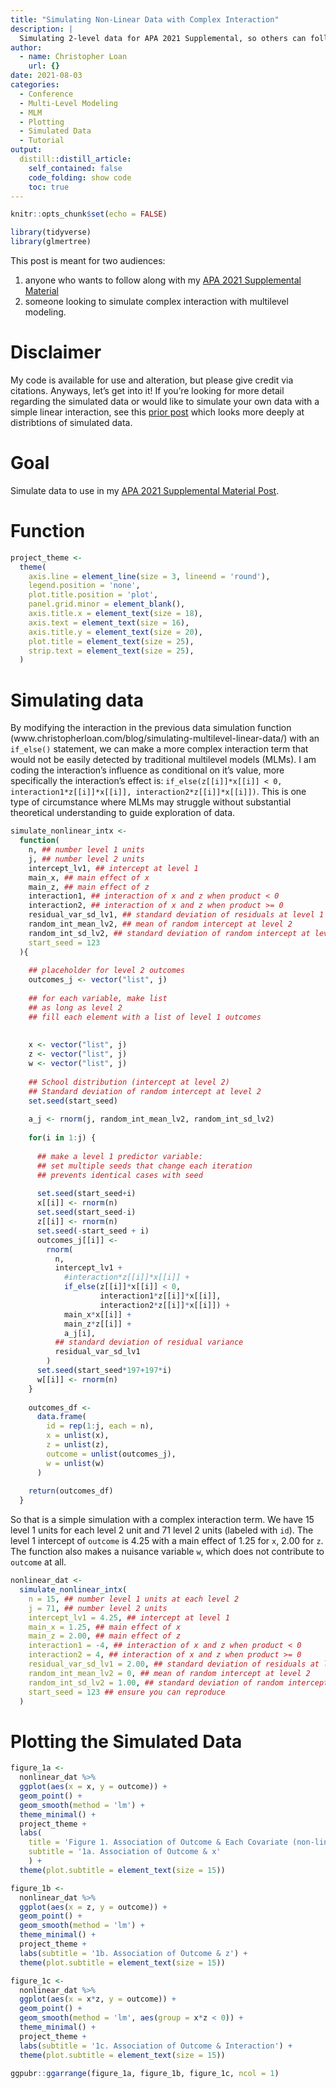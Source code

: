 ```yaml
---
title: "Simulating Non-Linear Data with Complex Interaction"
description: |
  Simulating 2-level data for APA 2021 Supplemental, so others can follow along.
author:
  - name: Christopher Loan
    url: {}
date: 2021-08-03
categories:
  - Conference
  - Multi-Level Modeling
  - MLM
  - Plotting
  - Simulated Data
  - Tutorial 
output:
  distill::distill_article:
    self_contained: false
    code_folding: show code
    toc: true
---
```



```r
knitr::opts_chunk$set(echo = FALSE)
```

```r
library(tidyverse)
library(glmertree)
```

This post is meant for two audiences:

1) anyone who wants to follow along with my [APA 2021 Supplemental Material](www.christopherloan.com/blog/apa-2021/)
2) someone looking to simulate complex interaction with multilevel modeling.

# Disclaimer

My code is available for use and alteration, but please give credit via citations. Anyways, let's get into it! If you're looking for more detail regarding the simulated data or would like to simulate your own data with a simple linear interaction, see this [prior post](www.christopherloan.com/blog/simulating-multilevel-linear-data/) which looks more deeply at distribtions of simulated data.

# Goal

Simulate data to use in my [APA 2021 Supplemental Material Post](www.christopherloan.com/blog/apa-2021/). 

# Function

```r
project_theme <- 
  theme(
    axis.line = element_line(size = 3, lineend = 'round'), 
    legend.position = 'none',
    plot.title.position = 'plot', 
    panel.grid.minor = element_blank(),
    axis.title.x = element_text(size = 18),
    axis.text = element_text(size = 16),
    axis.title.y = element_text(size = 20),
    plot.title = element_text(size = 25),
    strip.text = element_text(size = 25),
  )
```

# Simulating data

By modifying the interaction in the previous data simulation function (www.christopherloan.com/blog/simulating-multilevel-linear-data/) with an `if_else()` statement, we can make a more complex interaction term that would not be easily detected by traditional multilevel models (MLMs). I am coding the interaction's influence as conditional on it's value, more specifically the interaction's effect is:
`if_else(z[[i]]*x[[i]] < 0, interaction1*z[[i]]*x[[i]], interaction2*z[[i]]*x[[i]])`.
This is one type of circumstance where MLMs may struggle without substantial theoretical understanding to guide exploration of data. 



```r
simulate_nonlinear_intx <-
  function(
    n, ## number level 1 units
    j, ## number level 2 units
    intercept_lv1, ## intercept at level 1
    main_x, ## main effect of x
    main_z, ## main effect of z
    interaction1, ## interaction of x and z when product < 0
    interaction2, ## interaction of x and z when product >= 0
    residual_var_sd_lv1, ## standard deviation of residuals at level 1
    random_int_mean_lv2, ## mean of random intercept at level 2
    random_int_sd_lv2, ## standard deviation of random intercept at level 2,
    start_seed = 123
  ){
    
    ## placeholder for level 2 outcomes
    outcomes_j <- vector("list", j)
    
    ## for each variable, make list 
    ## as long as level 2
    ## fill each element with a list of level 1 outcomes
    
    
    x <- vector("list", j) 
    z <- vector("list", j) 
    w <- vector("list", j) 
    
    ## School distribution (intercept at level 2)
    ## Standard deviation of random intercept at level 2
    set.seed(start_seed)
    
    a_j <- rnorm(j, random_int_mean_lv2, random_int_sd_lv2)
    
    for(i in 1:j) {
      
      ## make a level 1 predictor variable:
      ## set multiple seeds that change each iteration
      ## prevents identical cases with seed
      
      set.seed(start_seed+i)
      x[[i]] <- rnorm(n)
      set.seed(start_seed-i)
      z[[i]] <- rnorm(n)
      set.seed(-start_seed + i)
      outcomes_j[[i]] <- 
        rnorm(
          n, 
          intercept_lv1 + 
            #interaction*z[[i]]*x[[i]] + 
            if_else(z[[i]]*x[[i]] < 0, 
                    interaction1*z[[i]]*x[[i]], 
                    interaction2*z[[i]]*x[[i]]) +
            main_x*x[[i]] + 
            main_z*z[[i]] + 
            a_j[i], 
          ## standard deviation of residual variance
          residual_var_sd_lv1
        )
      set.seed(start_seed*197+197*i)
      w[[i]] <- rnorm(n)
    }
    
    outcomes_df <- 
      data.frame(
        id = rep(1:j, each = n),
        x = unlist(x),
        z = unlist(z),
        outcome = unlist(outcomes_j),
        w = unlist(w)
      )
    
    return(outcomes_df)
  }
```

So that is a simple simulation with a complex interaction term. We have 15 level 1 units for each level 2 unit and 71 level 2 units (labeled with `id`). The level 1 intercept of `outcome` is 4.25 with a main effect of 1.25 for `x`, 2.00 for `z`. The function also makes a nuisance variable `w`, which does not contribute to `outcome` at all. 

```r
nonlinear_dat <-
  simulate_nonlinear_intx(
    n = 15, ## number level 1 units at each level 2
    j = 71, ## number level 2 units
    intercept_lv1 = 4.25, ## intercept at level 1
    main_x = 1.25, ## main effect of x
    main_z = 2.00, ## main effect of z
    interaction1 = -4, ## interaction of x and z when product < 0
    interaction2 = 4, ## interaction of x and z when product >= 0
    residual_var_sd_lv1 = 2.00, ## standard deviation of residuals at level 1
    random_int_mean_lv2 = 0, ## mean of random intercept at level 2
    random_int_sd_lv2 = 1.00, ## standard deviation of random intercept at level 2,
    start_seed = 123 ## ensure you can reproduce 
  )
```

# Plotting the Simulated Data

```r
figure_1a <-   
  nonlinear_dat %>% 
  ggplot(aes(x = x, y = outcome)) + 
  geom_point() +
  geom_smooth(method = 'lm') +
  theme_minimal() +
  project_theme +
  labs(
    title = 'Figure 1. Association of Outcome & Each Covariate (non-linear intx)',
    subtitle = '1a. Association of Outcome & x'
    ) +
  theme(plot.subtitle = element_text(size = 15))

figure_1b <-   
  nonlinear_dat %>%
  ggplot(aes(x = z, y = outcome)) + 
  geom_point() +
  geom_smooth(method = 'lm') +
  theme_minimal() +
  project_theme +
  labs(subtitle = '1b. Association of Outcome & z') +
  theme(plot.subtitle = element_text(size = 15))

figure_1c <- 
  nonlinear_dat %>% 
  ggplot(aes(x = x*z, y = outcome)) + 
  geom_point() +
  geom_smooth(method = 'lm', aes(group = x*z < 0)) +
  theme_minimal() +
  project_theme +
  labs(subtitle = '1c. Association of Outcome & Interaction') +
  theme(plot.subtitle = element_text(size = 15))

ggpubr::ggarrange(figure_1a, figure_1b, figure_1c, ncol = 1)
```
